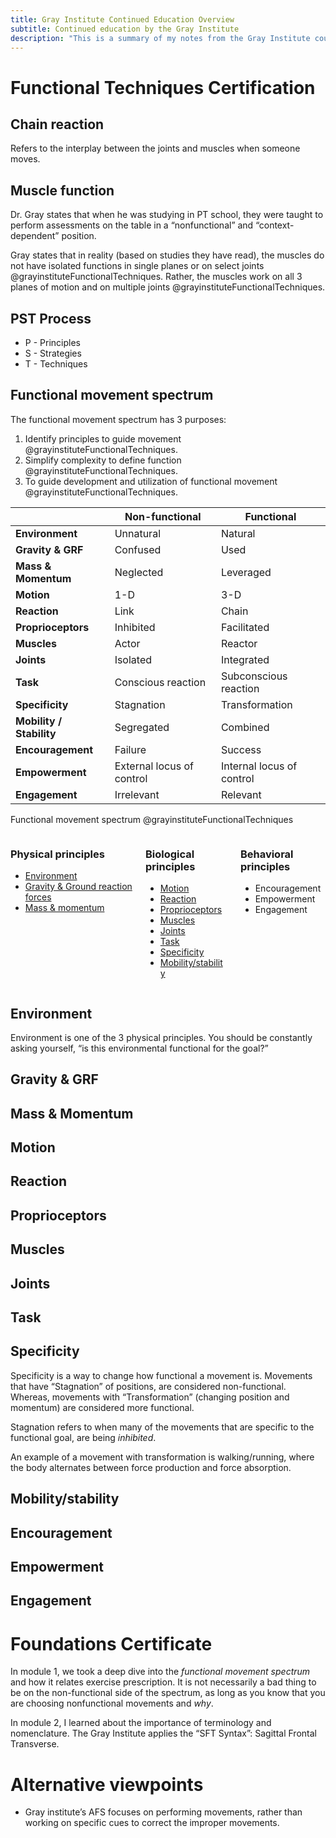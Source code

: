 ```yaml
---
title: Gray Institute Continued Education Overview
subtitle: Continued education by the Gray Institute
description: "This is a summary of my notes from the Gray Institute courses as well as alternative opinions"
---
```


# Functional Techniques Certification

## Chain reaction

Refers to the interplay between the joints and muscles when someone moves.



## Muscle function

Dr. Gray states that when he was studying in PT school, they were taught to perform assessments on the table in a "nonfunctional" and "context-dependent" position.

Gray states that in reality (based on studies they have read), the muscles do not have isolated functions in single planes or on select joints @grayinstituteFunctionalTechniques.
Rather, the muscles work on all 3 planes of motion and on multiple joints @grayinstituteFunctionalTechniques.



## PST Process

- P - Principles
- S - Strategies
- T - Techniques



## Functional movement spectrum

The functional movement spectrum has 3 purposes:

1. Identify principles to guide movement @grayinstituteFunctionalTechniques.
1. Simplify complexity to define function @grayinstituteFunctionalTechniques.
1. To guide development and utilization of functional movement @grayinstituteFunctionalTechniques.




::: {#tbl-functional-movement-spectrum}


<style>
  .basic-table tbody td:first-child {
    font-weight: bold;
  }
</style>
<table class="basic-table">
  <thead>
    <tr>
      <th></th>
      <th>Non-functional</th>
      <th>Functional</th>
    </tr>
  </thead>
  <tbody>
    <tr>
      <td>Environment</td>
      <td>Unnatural</td>
      <td>Natural</td>
    </tr>
    <tr>
      <td>Gravity & GRF</td>
      <td>Confused</td>
      <td>Used</td>
    </tr>
    <tr>
      <td>Mass & Momentum</td>
      <td>Neglected</td>
      <td>Leveraged</td>
    </tr>
    <tr>
      <td>Motion</td>
      <td>1-D</td>
      <td>3-D</td>
    </tr>
    <tr>
      <td>Reaction</td>
      <td>Link</td>
      <td>Chain</td>
    </tr>
    <tr>
      <td>Proprioceptors</td>
      <td>Inhibited</td>
      <td>Facilitated</td>
    </tr>
    <tr>
      <td>Muscles</td>
      <td>Actor</td>
      <td>Reactor</td>
    </tr>
    <tr>
      <td>Joints</td>
      <td>Isolated</td>
      <td>Integrated</td>
    </tr>
    <tr>
      <td>Task</td>
      <td>Conscious reaction</td>
      <td>Subconscious reaction</td>
    </tr>
    <tr>
      <td>Specificity</td>
      <td>Stagnation</td>
      <td>Transformation</td>
    </tr>
    <tr>
      <td>Mobility / Stability</td>
      <td>Segregated</td>
      <td>Combined</td>
    </tr>
    <tr>
      <td>Encouragement</td>
      <td>Failure</td>
      <td>Success</td>
    </tr>
    <tr>
      <td>Empowerment</td>
      <td>External locus of control</td>
      <td>Internal locus of control</td>
    </tr>
    <tr>
      <td>Engagement</td>
      <td>Irrelevant</td>
      <td>Relevant</td>
    </tr>
  </tbody>
</table>

Functional movement spectrum @grayinstituteFunctionalTechniques

:::


::: {.columns}
::: {.column}
### Physical principles

- [Environment](#environment-fms)
- [Gravity & Ground reaction forces](#gravity-grf-fms)
- [Mass & momentum](#mass-momentum-fms)

:::
::: {.column}
### Biological principles

- [Motion](#motion-fms)
- [Reaction](#reaction-fms)
- [Proprioceptors](#proprioceptors)
- [Muscles](#muscles-fms)
- [Joints](#joints-fms)
- [Task](#task-fms)
- [Specificity](#specificity-fms)
- [Mobility/stability](#mobility-stability-fms)

:::
::: {.column}
### Behavioral principles

- Encouragement
- Empowerment
- Engagement

:::
:::

## Environment {#environment-fms}

Environment is one of the 3 physical principles.
You should be constantly asking yourself, "is this environmental functional for the goal?"



## Gravity & GRF {#gravity-grf-fms}




## Mass & Momentum {#mass-momentum-fms}

## Motion {#motion-fms}

## Reaction {#reaction-fms}

## Proprioceptors {#proprioceptors-fms}
## Muscles {#muscles-fms}
## Joints {#joints-fms}

## Task {#task-fms}

## Specificity {#specificity-fms}

Specificity is a way to change how functional a movement is.
Movements that have "Stagnation" of positions, are considered non-functional.
Whereas, movements with "Transformation" (changing position and momentum) are considered more functional.

Stagnation refers to when many of the movements that are specific to the functional goal, are being *inhibited*.

An example of a movement with transformation is walking/running, where the body alternates between force production and force absorption.

## Mobility/stability {#mobility-stability-fms}

## Encouragement {#encouragement-fms}

## Empowerment {#empowerment-fms}

## Engagement {#engagement-fms}


# Foundations Certificate

In module 1, we took a deep dive into the *functional movement spectrum* and how it relates exercise prescription.
It is not necessarily a bad thing to be on the non-functional side of the spectrum, as long as you know that you are choosing nonfunctional movements and *why*.


In module 2, I learned about the importance of terminology and nomenclature.
The Gray Institute applies the "SFT Syntax": Sagittal Frontal Transverse.





# Alternative viewpoints


- Gray institute's AFS focuses on performing movements, rather than working on specific cues to correct the improper movements.